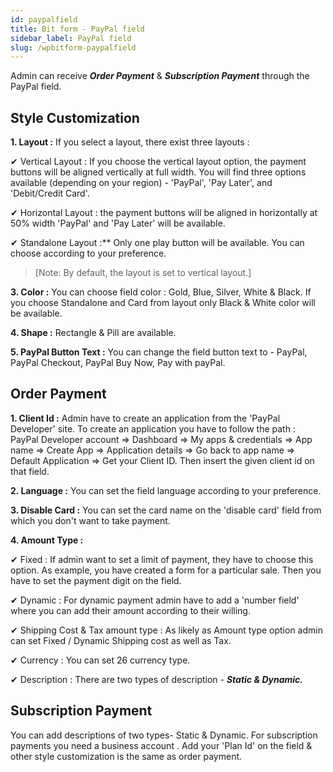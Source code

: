 ```yaml
---
id: paypalfield
title: Bit form - PayPal field
sidebar_label: PayPal field
slug: /wpbitform-paypalfield
---
```


Admin can receive ***Order Payment*** & ***Subscription Payment*** through the PayPal field.

## Style Customization 

**1. Layout :** If you select a layout, there exist three layouts :

✔ Vertical Layout : If you choose the vertical layout option, the payment buttons will be aligned vertically at full width. You will find three options available (depending on your region) - 'PayPal', 'Pay Later', and 'Debit/Credit Card'.

✔ Horizontal Layout : the payment buttons will be aligned in horizontally at 50% width  'PayPal' and 'Pay Later' will be available.

✔ Standalone Layout :** Only one play button will be available. You can choose according to your preference.
> [Note: By default, the layout is set to vertical layout.]

**3. Color :** You can choose field color : Gold, Blue, Silver, White & Black. If you choose Standalone and Card from layout only Black & White color will be available.

**4. Shape :** Rectangle & Pill are available.

**5. PayPal Button Text :** You can change the field button text to - PayPal, PayPal Checkout, PayPal Buy Now, Pay with payPal.

## Order Payment 

**1. Client Id :** Admin have to create an application from the 'PayPal Developer' site. To create an application you have to follow the path :  PayPal Developer account => Dashboard => My apps & credentials => App name => Create App => Application details => Go back to app name => Default Application =>   Get your Client ID. Then insert the given client id on that field.

**2. Language :**  You can set the field language according to your preference.

**3. Disable Card :** You can set the card name on the 'disable card' field from which you don't want to take payment.

**4. Amount Type :**

✔ Fixed : If admin want to set a limit of payment, they have to choose this option. As example, you have created a form for a particular sale. Then you have to set the payment digit on the field.

✔ Dynamic : For dynamic payment admin have to add a 'number field' where you can add their amount according to their willing.      

✔ Shipping Cost & Tax amount type  : As likely as Amount type option admin can set Fixed / Dynamic Shipping cost as well as Tax.

✔ Currency : You can set 26 currency type.

✔ Description : There are two types of description - ***Static & Dynamic.***

## Subscription Payment 
You can add descriptions of two types- Static & Dynamic. For subscription payments you need a business account . Add your 'Plan Id' on the field & other style customization is the same as order payment.